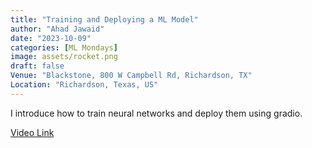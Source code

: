 ```yaml
---
title: "Training and Deploying a ML Model"
author: "Ahad Jawaid"
date: "2023-10-09"
categories: [ML Mondays]
image: assets/rocket.png
draft: false
Venue: "Blackstone, 800 W Campbell Rd, Richardson, TX"
Location: "Richardson, Texas, US"
---
```


I introduce how to train neural networks and deploy them using gradio.

[Video Link](https://www.youtube.com/watch?v=16eGIypP62Y)
